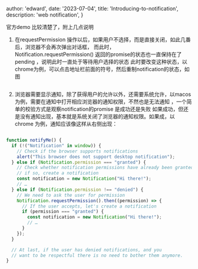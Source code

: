 
  author: 'edward',
  date: '2023-07-04',
  title: 'Introducing-to-notification',
  description:
    'web notification',
}





官方demo 比较清楚了，附上几点说明
1. 在requestPermission 操作以后，如果用户不选择，而是直接关闭，如此几番后，浏览器不会再次弹出对话框，
而此时，Notification.requestPermission() 返回的promise的状态也一直保持在了pending ，说明此时一直处于等待用户选择的状态
此时要改变这种状态，以chrome为例，可以点击地址栏前面的符号，然后重制notification的状态，如图

<Image
      src={image1}
      alt=""
      className=""
    />

2. 浏览器需要显示通知，除了获得用户的允许以外，还需要系统允许，以macos 为例，需要在通知中打开相应浏览器的通知权限，不然也是无法通知
，一个简单的校验方式是观察notification的promise 是成功还是失败
如果成功，但还是没有通知出现，基本就是系统关闭了浏览器的通知权限。如果成，以chrome 为例，通知应该像这样从右侧出现：

<Image
      src={image2}
      alt=""
      className=""
    />

```js
function notifyMe() {
  if (!("Notification" in window)) {
    // Check if the browser supports notifications
    alert("This browser does not support desktop notification");
  } else if (Notification.permission === "granted") {
    // Check whether notification permissions have already been granted;
    // if so, create a notification
    const notification = new Notification("Hi there!");
    // …
  } else if (Notification.permission !== "denied") {
    // We need to ask the user for permission
    Notification.requestPermission().then((permission) => {
      // If the user accepts, let's create a notification
      if (permission === "granted") {
        const notification = new Notification("Hi there!");
        // …
      }
    });
  }

  // At last, if the user has denied notifications, and you
  // want to be respectful there is no need to bother them anymore.
}

```